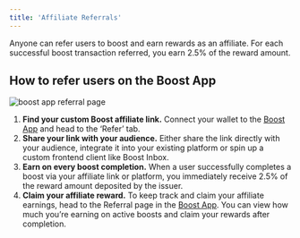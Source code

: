 ```yaml
---
title: 'Affiliate Referrals'
---
```


Anyone can refer users to boost and earn rewards as an affiliate. For each successful boost transaction referred, you earn 2.5% of the reward amount.

## How to refer users on the Boost App

[//]: # (TODO: update image so it's not "inbox")
<Frame caption="Boost App referral page">
    <img src="/assets/boost-inbox-referral-page.png" alt="boost app referral page" />
</Frame>

[//]: # (TODO: make sure these steps are correct)
1. **Find your custom Boost affiliate link.** Connect your wallet to the [Boost App](https://boost.xyz/) and head to the ‘Refer’ tab.
2. **Share your link with your audience.** Either share the link directly with your audience, integrate it into your existing platform or spin up a custom frontend client like Boost Inbox.
3. **Earn on every boost completion.** When a user successfully completes a boost via your affiliate link or platform, you immediately receive 2.5% of the reward amount deposited by the issuer.
4. **Claim your affiliate reward.** To keep track and claim your affiliate earnings, head to the Referral page in the [Boost App](https://boost.xyz/). You can view how much you’re earning on active boosts and claim your rewards after completion.
